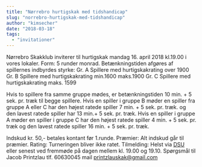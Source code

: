 ```yaml
---
title: "Nørrebro hurtigskak med tidshandicap"
slug: "norrebro-hurtigskak-med-tidshandicap"
author: "kimsecher"
date: "2018-03-18"
tags: 
  - "invitationer"
---
```


Nørrebro Skakklub inviterer til hurtigskak mandag 16. april 2018 kl.19.00 i vores lokaler. Form: 5 runder monrad. Betænkningstiden afgøres af spillernes indbyrdes styrke: Gr. A Spillere med hurtigskakrating over 1900 Gr. B Spillere med hurtigskakrating min.1600 maks.1900 Gr. C Spillere med hurtigskakrating maks. 1599

Hvis to spillere fra samme gruppe mødes, er betænkningstiden 10 min. + 5 sek. pr. træk til begge spillere. Hvis en spiller i gruppe B møder en spiller fra gruppe A eller C har den højest ratede spiller 7 min. + 5 sek. pr. træk. og den lavest ratede spiller har 13 min.+ 5 sek. pr. træk. Hvis en spiller i gruppe A møder en spiller i gruppe C har den højest ratede spiller 4 min. + 5 sek. pr. træk og den lavest ratede spiller 16 min. + 5 sek. pr. træk.

Indskud kr. 50,- betales kontant før 1.runde. Præmier: Alt indskud går til præmier. Rating: Turneringen bliver ikke ratet. Tilmelding: Helst via [DSU](http://turnering.skak.dk/TournamentActive/Details?tourId=24990) eller senest ved fremmøde på dagen mellem kl. 19.00 og 19.10. Spørgsmål til Jacob Printzlau tlf. 60630045 mail printzlauskak@gmail.com
